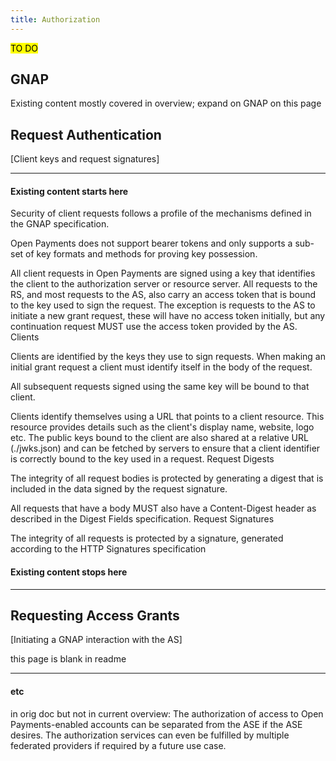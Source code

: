 ```yaml
---
title: Authorization
---
```


<mark> TO DO </mark>

## GNAP

Existing content mostly covered in overview; expand on GNAP on this page

## Request Authentication

[Client keys and request signatures]

<hr />

#### Existing content starts here

Security of client requests follows a profile of the mechanisms defined in the GNAP specification.

Open Payments does not support bearer tokens and only supports a sub-set of key formats and methods for proving key possession.

All client requests in Open Payments are signed using a key that identifies the client to the authorization server or resource server. All requests to the RS, and most requests to the AS, also carry an access token that is bound to the key used to sign the request. The exception is requests to the AS to initiate a new grant request, these will have no access token initially, but any continuation request MUST use the access token provided by the AS.
Clients

Clients are identified by the keys they use to sign requests. When making an initial grant request a client must identify itself in the body of the request.

All subsequent requests signed using the same key will be bound to that client.

Clients identify themselves using a URL that points to a client resource. This resource provides details such as the client's display name, website, logo etc. The public keys bound to the client are also shared at a relative URL (./jwks.json) and can be fetched by servers to ensure that a client identifier is correctly bound to the key used in a request.
Request Digests

The integrity of all request bodies is protected by generating a digest that is included in the data signed by the request signature.

All requests that have a body MUST also have a Content-Digest header as described in the Digest Fields specification.
Request Signatures

The integrity of all requests is protected by a signature, generated according to the HTTP Signatures specification

#### Existing content stops here

<hr />

## Requesting Access Grants

[Initiating a GNAP interaction with the AS]

this page is blank in readme

<hr />

#### etc

in orig doc but not in current overview: The authorization of access to Open Payments-enabled accounts can be separated from the ASE if the ASE desires. The authorization services can even be fulfilled by multiple federated providers if required by a future use case.
